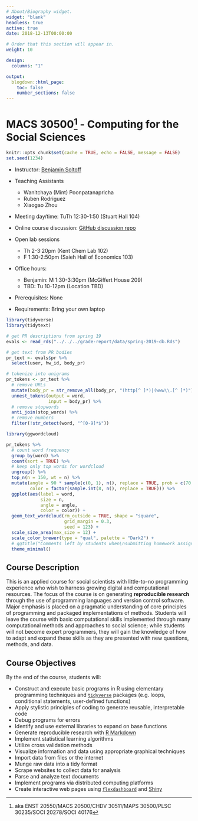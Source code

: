 ```yaml
---
# About/Biography widget.
widget: "blank"
headless: true
active: true
date: 2018-12-13T00:00:00

# Order that this section will appear in.
weight: 10

design:
  columns: "1"

output:
  blogdown::html_page:
    toc: false
    number_sections: false
---
```


# MACS 30500^[aka ENST 20550/MACS 20500/CHDV 30511/MAPS 30500/PLSC 30235/SOCI 20278/SOCI 40176] - Computing for the Social Sciences

```r
knitr::opts_chunk$set(cache = TRUE, echo = FALSE, message = FALSE)
set.seed(1234)
```

<div class="row">
  <div class="col-sm-7.5 col-xs-12">

* Instructor: [Benjamin Soltoff](http://www.bensoltoff.com)
* Teaching Assistants
    * Wanitchaya (Mint) Poonpatanapricha
    * Ruben Rodriguez
    * Xiaogao Zhou
* Meeting day/time: TuTh 12:30-1:50 (Stuart Hall 104)
* Online course discussion: [GitHub discussion repo](https://github.com/uc-cfss/Discussion)
* Open lab sessions
    * Th 2-3:20pm (Kent Chem Lab 102)
    * F 1:30-2:50pm (Saieh Hall of Economics 103)
* Office hours:
    * Benjamin: M 1:30-3:30pm (McGiffert House 209)
    * TBD: Tu 10-12pm (Location TBD)
* Prerequisites: None
* Requirements: Bring your own laptop

  </div>
  <div class="col-sm-4.5 col-xs-12">
  
```r
library(tidyverse)
library(tidytext)

# get PR descriptions from spring 19
evals <- read_rds("../../../grade-report/data/spring-2019-db.Rds")

# get text from PR bodies
pr_text <- evals$pr %>%
  select(user, hw_id, body_pr)

# tokenize into unigrams
pr_tokens <- pr_text %>%
  # remove URLs
  mutate(body_pr = str_remove_all(body_pr, "(http[^ ]*)|(www\\.[^ ]*)")) %>%
  unnest_tokens(output = word,
                input = body_pr) %>%
  # remove stopwords
  anti_join(stop_words) %>%
  # remove numbers
  filter(!str_detect(word, "^[0-9]*$"))

library(ggwordcloud)

pr_tokens %>%
  # count word frequency
  group_by(word) %>%
  count(sort = TRUE) %>%
  # keep only top words for wordcloud
  ungroup() %>%
  top_n(n = 150, wt = n) %>%
  mutate(angle = 90 * sample(c(0, 1), n(), replace = TRUE, prob = c(70, 30)),
         color = factor(sample.int(8, n(), replace = TRUE))) %>%
  ggplot(aes(label = word,
             size = n,
             angle = angle,
             color = color)) +
  geom_text_wordcloud(rm_outside = TRUE, shape = "square",
                      grid_margin = 0.3,
                      seed = 123) +
  scale_size_area(max_size = 12) +
  scale_color_brewer(type = "qual", palette = "Dark2") +
  # ggtitle("Comments left by students when\nsubmitting homework assignments") +
  theme_minimal()
```
  
  </div>

</div>
  
## Course Description

This is an applied course for social scientists with little-to-no programming experience who wish to harness growing digital and computational resources. The focus of the course is on generating **reproducible research** through the use of programming languages and version control software. Major emphasis is placed on a pragmatic understanding of core principles of programming and packaged implementations of methods. Students will leave the course with basic computational skills implemented through many computational methods and approaches to social science; while students will not become expert programmers, they will gain the knowledge of how to adapt and expand these skills as they are presented with new questions, methods, and data.

## Course Objectives

By the end of the course, students will:

* Construct and execute basic programs in R using elementary programming techniques and [`tidyverse`](http://tidyverse.org/) packages (e.g. loops, conditional statements, user-defined functions)
* Apply stylistic principles of coding to generate reusable, interpretable code
* Debug programs for errors
* Identify and use external libraries to expand on base functions
* Generate reproducible research with [R Markdown](http://rmarkdown.rstudio.com/)
* Implement statistical learning algorithms
* Utilize cross validation methods
* Visualize information and data using appropriate graphical techniques
* Import data from files or the internet
* Munge raw data into a tidy format
* Scrape websites to collect data for analysis
* Parse and analyze text documents
* Implement programs via distributed computing platforms
* Create interactive web pages using [`flexdashboard`](http://rmarkdown.rstudio.com/flexdashboard/) and [Shiny](http://shiny.rstudio.com/)
